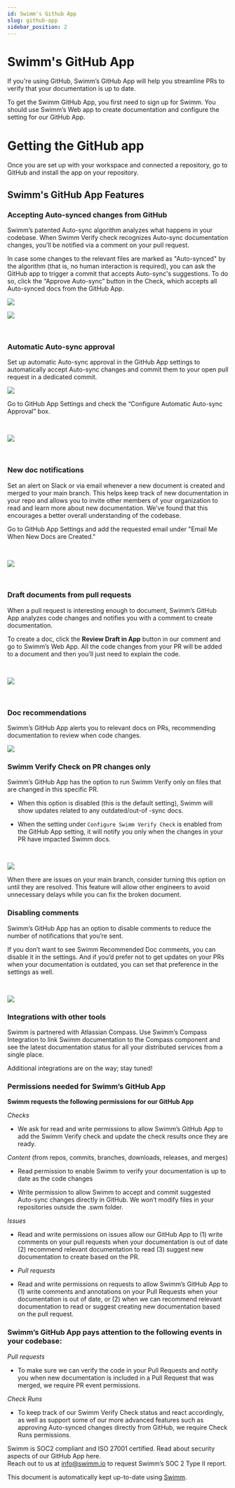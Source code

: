 ```yaml
---
id: Swimm's Github App
slug: github-app
sidebar_position: 2
---
```


# Swimm's GitHub App

If you're using GitHub, Swimm’s GitHub App will help you streamline PRs to verify that your documentation is up to date.

To get the Swimm GitHub App, you first need to <Link href="https://app.swimm.io/register">sign up for Swimm</Link>. You should use Swimm’s Web app to create documentation and configure the setting for our GitHub App.

# Getting the GitHub app

Once you are set up with your workspace and connected a repository, go to <Link href="https://github.com/apps/swimm-io"> GitHub</Link> and install the app on your repository.

## Swimm's GitHub App Features

### Accepting Auto-synced changes from GitHub

Swimm’s patented <Link href="https://swimm.io/blog/how-does-swimm-s-auto-sync-feature-work/">Auto-sync</Link> algorithm analyzes what happens in your codebase. When Swimm Verify check recognizes Auto-sync documentation changes, you’ll be notified via a comment on your pull request.

In case some changes to the relevant files are marked as "Auto-synced" by the algorithm (that is, no human interaction is required), you can ask the GitHub app to trigger a commit that accepts Auto-sync's suggestions. To do so, click the “Approve Auto-sync” button in the Check, which accepts all Auto-synced docs from the GitHub App.

![](../../static/img/GitHub_Image1.png)

![](../../static/img/GitHub_Image2.png)

<br/>

### Automatic Auto-sync approval

Set up automatic Auto-sync approval in the GitHub App settings to automatically accept Auto-sync changes and commit them to your open pull request in a dedicated commit.

![](../../static/img/GitHub_Image3.png)

Go to GitHub App Settings and check the “Configure Automatic Auto-sync Approval” box.


<br/>

![](../../static/img/GitHub_Image4.png)

<br/>

### New doc notifications

Set an alert on Slack or via email whenever a new document is created and merged to your main branch. This helps keep track of new documentation in your repo and allows you to invite other members of your organization to read and learn more about new documentation. We’ve found that this encourages a better overall understanding of the codebase.

Go to GitHub App Settings and add the requested email under "Email Me When New Docs are Created."


<br/>

![](../../static/img/GitHub_Image5.png)

<br/>

### Draft documents from pull requests

When a pull request is interesting enough to document, Swimm’s GitHub App analyzes code changes and notifies you with a comment to create documentation.

To create a doc, click the **Review Draft in App** button in our comment and go to Swimm’s Web App. All the code changes from your PR will be added to a document and then you’ll just need to explain the code.


<br/>

![](../../static/img/GitHub_Image6.png)

<br/>

### Doc recommendations

Swimm’s GitHub App alerts you to relevant docs on PRs, recommending documentation to review when code changes.

![](../../static/img/GitHub_Image7.png)

### Swimm Verify Check on PR changes only

Swimm’s GitHub App has the option to run Swimm Verify only on files that are changed in this specific PR.

*   When this option is disabled (this is the default setting), Swimm will show updates related to any outdated/out-of -sync docs.
    
*   When the setting under `Configure Swimm Verify Check` is enabled from the GitHub App setting, it will notify you only when the changes in your PR have impacted Swimm docs.


<br/>

![](../../static/img/GitHub_Image8.png)

When there are issues on your main branch, consider turning this option on until they are resolved. This feature will allow other engineers to avoid unnecessary delays while you can fix the broken document.

### Disabling comments

Swimm’s GitHub App has an option to disable comments to reduce the number of notifications that you’re sent.

If you don’t want to see Swimm Recommended Doc comments, you can disable it in the settings. And if you’d prefer not to get updates on your PRs when your documentation is outdated, you can set that preference in the settings as well.


<br/>

![](../../static/img/GitHub_Image9.png)

### Integrations with other tools

Swimm is partnered with <Link href="https://docs.swimm.io/continuous-integration/swimm-atlassian-compass-application/">Atlassian Compass.</Link> Use Swimm’s Compass Integration to link Swimm documentation to the Compass component and see the latest documentation status for all your distributed services from a single place.

Additional integrations are on the way; stay tuned!

### Permissions needed for Swimm’s GitHub App

**Swimm requests the following permissions for our GitHub App**

_Checks_

*   We ask for read and write permissions to allow Swimm’s GitHub App to add the Swimm Verify check and update the check results once they are ready.
    

_Content_ (from repos, commits, branches, downloads, releases, and merges)

*   Read permission to enable Swimm to verify your documentation is up to date as the code changes
    
*   Write permission to allow Swimm to accept and commit suggested Auto-sync changes directly in GitHub. We won’t modify files in your repositories outside the .swm folder.
    

_Issues_

*   Read and write permissions on issues allow our GitHub App to (1) write comments on your pull requests when your documentation is out of date (2) recommend relevant documentation to read (3) suggest new documentation to create based on the PR.
    
*   _Pull requests_
    
*   Read and write permissions on requests to allow Swimm’s GitHub App to (1) write comments and annotations on your Pull Requests when your documentation is out of date, or (2) when we can recommend relevant documentation to read or suggest creating new documentation based on the pull request.
    

### Swimm’s GitHub App pays attention to the following events in your codebase:

_Pull requests_

*   To make sure we can verify the code in your Pull Requests and notify you when new documentation is included in a Pull Request that was merged, we require PR event permissions.
    

_Check Runs_

*   To keep track of our Swimm Verify Check status and react accordingly, as well as support some of our more advanced features such as approving Auto-synced changes directly from GitHub, we require Check Runs permissions.
    

<Link href="https://swimm.io/blog/soc-2-compliance-a-guide-for-developers/"> Swimm is SOC2 compliant </Link> and ISO 27001 certified. Read about security aspects of our GitHub App <Link href="https://docs.swimm.io/security/"> here. </Link> <br /> Reach out to us at <u>info@swimm.io</u> to request Swimm’s SOC 2 Type II report.

This document is automatically kept up-to-date using [Swimm](https://swimm.io).
